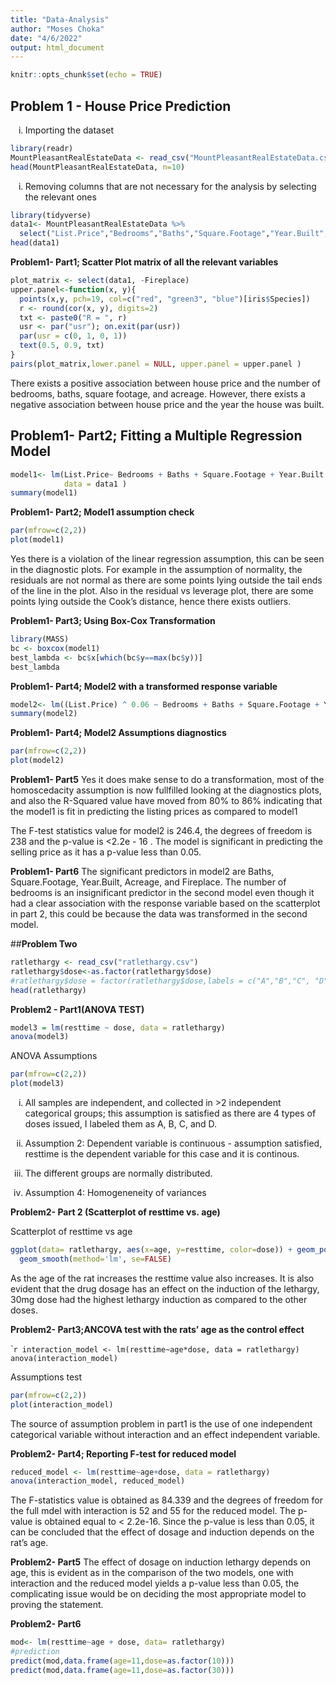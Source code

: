 ```yaml
---
title: "Data-Analysis"
author: "Moses Choka"
date: "4/6/2022"
output: html_document
---
```


```r
knitr::opts_chunk$set(echo = TRUE)
```

## **Problem 1 - House Price Prediction**

i) Importing the dataset

```r
library(readr)
MountPleasantRealEstateData <- read_csv("MountPleasantRealEstateData.csv")
head(MountPleasantRealEstateData, n=10)
```

i) Removing columns that are not necessary for the analysis by selecting the relevant ones

```r
library(tidyverse)
data1<- MountPleasantRealEstateData %>%
  select("List.Price","Bedrooms","Baths","Square.Footage","Year.Built","Acreage","Fireplace")
head(data1)
```

**Problem1- Part1; Scatter Plot matrix of all the relevant variables**

```r
plot_matrix <- select(data1, -Fireplace)
upper.panel<-function(x, y){
  points(x,y, pch=19, col=c("red", "green3", "blue")[iris$Species])
  r <- round(cor(x, y), digits=2)
  txt <- paste0("R = ", r)
  usr <- par("usr"); on.exit(par(usr))
  par(usr = c(0, 1, 0, 1))
  text(0.5, 0.9, txt)
}
pairs(plot_matrix,lower.panel = NULL, upper.panel = upper.panel )
```

There exists a positive association between house price and the number of bedrooms, baths, square footage, and acreage. However, there exists a negative association between house price and the year the house was built.

## **Problem1- Part2; Fitting a Multiple Regression Model**

```r
model1<- lm(List.Price~ Bedrooms + Baths + Square.Footage + Year.Built + Acreage + Fireplace, 
            data = data1 )
summary(model1)
```


**Problem1- Part2; Model1 assumption check**

```r
par(mfrow=c(2,2))
plot(model1)
```

Yes there is a violation of the linear regression assumption, this can be seen in the diagnostic plots. For example in the assumption of normality, the residuals are not normal as there are some points lying outside the tail ends of the line in the plot. Also in the residual vs leverage plot, there are some points lying outside the Cook's distance, hence there exists outliers.

**Problem1- Part3; Using Box-Cox Transformation**

```r
library(MASS)
bc <- boxcox(model1)
best_lambda <- bc$x[which(bc$y==max(bc$y))]
best_lambda
```
**Problem1- Part4; Model2 with a transformed response variable**

```r
model2<- lm((List.Price) ^ 0.06 ~ Bedrooms + Baths + Square.Footage + Year.Built + Acreage + Fireplace, data = data1 )
summary(model2)
```
**Problem1- Part4; Model2 Assumptions diagnostics**

```r
par(mfrow=c(2,2))
plot(model2)
```
**Problem1- Part5**
Yes it does make sense to do a transformation, most of the homoscedacity assumption is now fullfilled looking at the diagnostics plots, and also the R-Squared value have moved from 80% to 86% indicating that the model1 is fit in predicting the listing prices as compared to model1

The F-test statistics value for model2 is 246.4, the degrees of freedom is 238 and the p-value is <2.2e - 16 . The model is significant in predicting the selling price as it has a p-value less than 0.05.

**Problem1- Part6**
The significant predictors in model2 are Baths, Square.Footage, Year.Built, Acreage, and Fireplace. The number of bedrooms is an insignificant predictor in the second model even though it had a clear association with the response variable based on the scatterplot in part 2, this could be because the data was transformed in the second model.


##**Problem Two**
```r
ratlethargy <- read_csv("ratlethargy.csv")
ratlethargy$dose<-as.factor(ratlethargy$dose)
#ratlethargy$dose = factor(ratlethargy$dose,labels = c("A","B","C", "D"))
head(ratlethargy)

```

**Problem2 - Part1(ANOVA TEST)**
```r
model3 = lm(resttime ~ dose, data = ratlethargy)
anova(model3)
```
ANOVA Assumptions

```r
par(mfrow=c(2,2))
plot(model3)
```
i) All samples are independent, and collected in >2 independent categorical groups; this assumption is satisfied as there are 4 types of doses issued, I labeled them as A, B, C, and D.

ii) Assumption 2: Dependent variable is continuous - assumption satisfied, resttime is the dependent variable for this case and it is continous.

iii) The different groups are normally distributed.

iv) Assumption 4: Homogeneneity of variances

**Problem2- Part 2 (Scatterplot of resttime vs. age)**

Scatterplot of resttime vs age

```r
ggplot(data= ratlethargy, aes(x=age, y=resttime, color=dose)) + geom_point() + 
  geom_smooth(method='lm', se=FALSE)
```
As the age of the rat increases the resttime value also increases. It is also evident that the drug dosage has an effect on the induction of the lethargy, 30mg dose had the highest lethargy induction as compared to the other doses.

**Problem2- Part3;ANCOVA test with the rats' age as the control effect**

````r
interaction_model <- lm(resttime~age*dose, data = ratlethargy)
anova(interaction_model)
```


Assumptions test

```r
par(mfrow=c(2,2))
plot(interaction_model)
```
The source of assumption problem in part1 is the use of one independent categorical variable without interaction and an effect independent variable.

**Problem2- Part4; Reporting F-test for reduced model **

```r
reduced_model <- lm(resttime~age+dose, data = ratlethargy)
anova(interaction_model, reduced_model)
```
The F-statistics value is obtained as 84.339 and the degrees of freedom for the full mdel with interaction is 52 and 55 for the reduced model. The p-value is obtained equal to < 2.2e-16. Since the p-value is less than 0.05, it can be concluded that the effect of dosage and induction depends on the rat's age.

**Problem2- Part5**
The effect of dosage on induction lethargy depends on age, this is evident as in the comparison of the two models, one with interaction and the reduced model yields a p-value less than 0.05, the complicating issue would be on deciding the most appropriate model to proving the statement.

**Problem2- Part6 **
```r
mod<- lm(resttime~age + dose, data= ratlethargy)
#prediction
predict(mod,data.frame(age=11,dose=as.factor(10)))
predict(mod,data.frame(age=11,dose=as.factor(30)))
```
